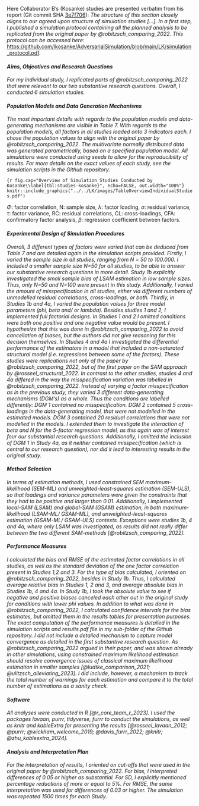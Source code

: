 Here Collaborator B's (Kosanke) studies are presented verbatim from his report (Git commit SHA [3e7f706](https://github.com/valentinkm/AdversarialSimulation/blob/3e7f706d25bcaf9dbe3f6748377eba076e7cc40d/LK/thesis.qmd#L1032C1-L1128C55)): *The structure of this section closely aligns to our agreed upon structure of simulation studies […]. In a first step, I published a simulation protocol containing all the planned analysis to be replicated from the original paper by @robitzsch_comparing_2022.* 
*This protocol can be accessed here:* <https://github.com/lkosanke/AdversarialSimulation/blob/main/LK/simulation_protocol.pdf>.

#### *Aims, Objectives and Research Questions*

*For my individual study, I replicated parts of @robitzsch_comparing_2022 that were relevant to our two substantive research questions. Overall, I conducted 6 simulation studies.*

#### *Population Models and Data Generation Mechanisms*

*The most important details with regards to the population models and data-generating mechanisms are visible in Table 7.
With regards to the population models, all factors in all studies loaded onto 3 indicators each.
I chose the population values to align with the original paper by @robitzsch_comparing_2022.
The multivariate normally distributed data was generated parametrically, based on a specified population model.
All simulations were conducted using seeds to allow for the reproducibility of results.
For more details on the exact values of each study, see the simulation scripts in the Github repository.*

\vspace{0.5\baselineskip}

::: {fig-kosanke-studies}
```{r fig.cap="Overview of Simulation Studies Conducted by Kosanke\\label{tbl:studies-kosanke}", echo=FALSE, out.width="100%"}
knitr::include_graphics("../../LK/images/TableOverviewIndividualStudies.pdf")
```

\raggedright

\textit{Note.} $\Phi$: factor correlation, N: sample size, $\lambda$: factor loading, $\sigma$: residual variance, $\tau$: factor variance, RC: residual correlations, CL: cross-loadings, CFA: confirmatory factor analysis, $\beta$: regression coefficient between factors.
:::

#### *Experimental Design of Simulation Procedures*

*Overall, 3 different types of factors were varied that can be deduced from Table 7 and are detailed again in the simulation scripts provided.
Firstly, I varied the sample size in all studies, ranging from N = 50 to 100.000.
I included a smaller sample size N=50 for all studies, to be able to answer our substantive research questions in more detail.
Study 1b explicitly investigated the small sample bias of LSAM estimation in low sample sizes. 
Thus, only N=50 and N=100 were present in this study.
Additionally, I varied the amount of misspecification in all studies, either via different numbers of unmodelled residual correlations, cross-loadings, or both.
Thirdly, in Studies 1b and 4a, I varied the population values for three model parameters (phi, beta and/ or lambda).
Besides studies 1 and 2, I implemented full factorial designs.
In Studies 1 and 2 I omitted conditions were both one positive and one negative value would be present.
I hypothesize that this was done in @robitzsch_comparing_2022 to avoid cancellation of biases, but the authors did not give reasoning for this decision themselves.
In Studies 4 and 4a I investigated the differential performance of the estimators in a model that included a non-saturated structural model (i.e. regressions between some of the factors).
These studies were replications not only of the paper by @robitzsch_comparing_2022, but of the first paper on the SAM approach by @rosseel_structural_2022.
In contrast to the other studies, studies 4 and 4a differed in the way the misspecification variation was labelled in @robitzsch_comparing_2022.
Instead of varying a factor misspecification as in the previous study, they varied 3 different data-generating mechanisms (DGM's) as a whole.
Thus the conditions are labelled differently:
DGM 1 contained no misspecification. DGM 2 contained 5 cross-loadings in the data-generating model, that were not modelled in the estimated models. 
DGM 3 contained 20 residual correlations that were not modelled in the models.
I extended them to investigate the interaction of beta and N for the 5-factor regression model, as this again was of interest four our substantial research questions.
Additionally, I omitted the inclusion of DGM 1 in Study 4a, as it neither contained misspecification (which is central to our research question), nor did it lead to interesting results in the original study.*

#### *Method Selection*

*In terms of estimation methods, I used constrained SEM maximum-likelihood (SEM-ML) and unweighted-least-squares estimation (SEM-ULS), so that loadings and variance parameters were given the constraints that they had to be positive and larger than 0.01.
Additionally, I implemented local-SAM (LSAM) and global-SAM (GSAM) estimation, in both maximum-likelihood (LSAM-ML/ GSAM-ML), and unweighted-least-squares estimation (GSAM-ML/ GSAM-ULS) contexts.
Exceptions were studies 1b, 4 and 4a, where only LSAM was investigated, as results did not really differ between the two different SAM-methods [@robitzsch_comparing_2022].*

#### *Performance Measures*

*I calculated the bias and RMSE of the estimated factor correlations in all studies, as well as the standard deviation of the one factor correlation present in Studies 1,2 and 3.
For the type of bias calculated, I oriented on @robitzsch_comparing_2022, besides in Study 1b.
Thus, I calculated average relative bias in Studies 1, 2 and 3, and average absolute bias in Studies 1b, 4 and 4a.
In Study 1b, I took the absolute value to see if negative and positive biases canceled each other out in the original study for conditions with lower phi values.
In addition to what was done in @robitzsch_comparing_2022, I calculated confidence intervals for the bias estimates, but omitted them in the results tables for presentation purposes.
The exact computation of the performance measures is detailed in the simulation scripts and results.pdf file in my sub-folder of the Github repository.
I did not include a detailed mechanism to capture model convergence as detailed in the first substantive research question.
As @robitzsch_comparing_2022 argued in their paper, and was shown already in other simulations, using constrained maximum likelihood estimation should resolve convergence issues of classical maximum likelihood estimation in smaller samples [@ludtke_comparison_2021; @ulitzsch_alleviating_2023].
I did include, however, a mechanism to track the total number of warnings for each estimation and compare it to the total number of estimations as a sanity check.*

#### *Software*

*All analyses were conducted in R [@r_core_team_r_2023].
I used the packages lavaan, purrr, tidyverse, furrr to conduct the simulations, as well as knitr and kableExtra for presenting the results [@rosseel_lavaan_2012; @purrr; @wickham_welcome_2019; @davis_furrr_2022; @knitr; @zhu_kableextra_2024].*

#### *Analysis and Interpretation Plan*

*For the interpretation of results, I oriented on cut-offs that were used in the original paper by @robitzsch_comparing_2022.
For bias, I interpreted differences of 0.05 or higher as substantial.
For SD, I explicitly mentioned percentage reductions of more or equal to 5%.
For RMSE, the same interpretation was used for differences of 0.03 or higher. 
The simulation was repeated 1500 times for each Study.*
